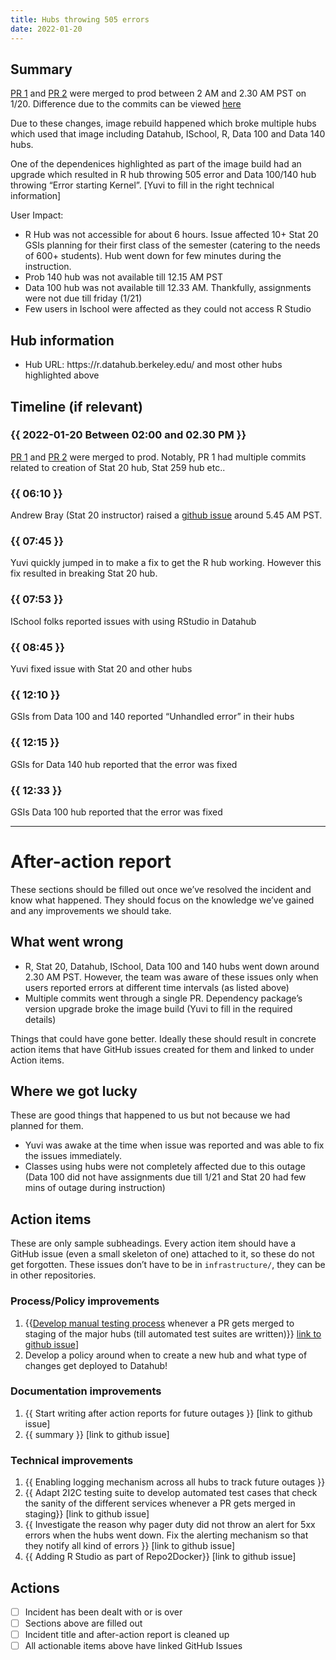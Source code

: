 ```yaml
---
title: Hubs throwing 505 errors
date: 2022-01-20
---
```


## Summary

[PR 1](https://github.com/berkeley-dsep-infra/datahub/pull/3161) and [PR 2](https://github.com/berkeley-dsep-infra/datahub/pull/3164/commits/a3fc71d5a68b030cda91029b5dbb6c01c0eec8fe) were merged to prod between 2 AM and 2.30 AM PST on 1/20. Difference due to the commits can be viewed [here](https://github.com/berkeley-dsep-infra/datahub/pull/3151/files#diff-72ab2727eb8dffad68933fd8e624ef3126cc0a107685c3f0e16fcee62fc77c76)

Due to these changes, image rebuild happened which broke multiple hubs which used that image including Datahub, ISchool, R, Data 100 and Data 140 hubs. 

One of the dependenices highlighted as part of the image build had an upgrade which resulted in R hub throwing 505 error and Data 100/140 hub throwing "Error starting Kernel". [Yuvi to fill in the right technical information]

User Impact:

<!-- 
Quick summary of the problem. Update this section as we learn more, answering:

- what user impact was
- how long it was
- what went wrong and how we fixed it.
-->

- R Hub was not accessible for about 6 hours. Issue affected 10+ Stat 20 GSIs planning for their first class of the semester (catering to the needs of 600+ students). Hub went down for few minutes during the instruction. 
- Prob 140 hub was not available till 12.15 AM PST
- Data 100 hub was not available till 12.33 AM. Thankfully, assignments were not due till friday (1/21)
- Few users in Ischool were affected as they could not access R Studio

## Hub information

- Hub URL: https://r.datahub.berkeley.edu/ and most other hubs highlighted above

## Timeline (if relevant)

### {{ 2022-01-20 Between 02:00 and 02.30 PM }}
[PR 1](https://github.com/berkeley-dsep-infra/datahub/pull/3161) and [PR 2](https://github.com/berkeley-dsep-infra/datahub/pull/3164/commits/a3fc71d5a68b030cda91029b5dbb6c01c0eec8fe) were merged to prod. Notably, PR 1 had multiple commits related to creation of Stat 20 hub, Stat 259 hub etc..

### {{ 06:10 }}

Andrew Bray (Stat 20 instructor) raised a [github issue](https://github.com/berkeley-dsep-infra/datahub/issues/3166) around 5.45 AM PST. 

### {{ 07:45 }}

Yuvi quickly jumped in to make a fix to get the R hub working. However this fix resulted in breaking Stat 20 hub.

### {{ 07:53 }}

ISchool folks reported issues with using RStudio in Datahub

### {{ 08:45 }}

Yuvi fixed issue with Stat 20 and other hubs

### {{ 12:10 }}
GSIs from Data 100 and 140 reported "Unhandled error" in their hubs

### {{ 12:15 }}
GSIs for Data 140 hub reported that the error was fixed

### {{ 12:33 }}
GSIs Data 100 hub reported that the error was fixed

---

# After-action report

These sections should be filled out once we've resolved the incident and know what happened.
They should focus on the knowledge we've gained and any improvements we should take.

## What went wrong

- R, Stat 20, Datahub, ISchool, Data 100 and 140 hubs went down around 2.30 AM PST. However, the team was aware of these issues only when users reported errors at different time intervals (as listed above)
- Multiple commits went through a single PR. Dependency package's version upgrade broke the image build (Yuvi to fill in the required details)

Things that could have gone better. Ideally these should result in concrete
action items that have GitHub issues created for them and linked to under
Action items. 

## Where we got lucky

These are good things that happened to us but not because we had planned for them.

- Yuvi was awake at the time when issue was reported and was able to fix the issues immediately. 
- Classes using hubs were not completely affected due to this outage (Data 100 did not have assignments due till 1/21 and Stat 20 had few mins of outage during instruction)

## Action items

These are only sample subheadings. Every action item should have a GitHub issue
(even a small skeleton of one) attached to it, so these do not get forgotten. These issues don't have to be in `infrastructure/`, they can be in other repositories.

### Process/Policy improvements

1. {{[Develop manual testing process](https://github.com/berkeley-dsep-infra/datahub/issues/2953) whenever a PR gets merged to staging of the major hubs (till automated test suites are written)}} [link to github issue](https://github.com/berkeley-dsep-infra/datahub/issues/2953)]
2. Develop a policy around when to create a new hub and what type of changes get deployed to Datahub! 

### Documentation improvements

1. {{ Start writing after action reports for future outages }} [link to github issue]
2. {{ summary }} [link to github issue]

### Technical improvements

1. {{ Enabling logging mechanism across all hubs to track future outages }}
2. {{ Adapt 2I2C testing suite to develop automated test cases that check the sanity of the different services whenever a PR gets merged in staging}} [link to github issue]
3. {{ Investigate the reason why pager duty did not throw an alert for 5xx errors when the hubs went down. Fix the alerting mechanism so that they notify all kind of errors }} [link to github issue]
4. {{ Adding R Studio as part of Repo2Docker}} [link to github issue]

## Actions

- [ ] Incident has been dealt with or is over
- [ ] Sections above are filled out
- [ ] Incident title and after-action report is cleaned up
- [ ] All actionable items above have linked GitHub Issues
